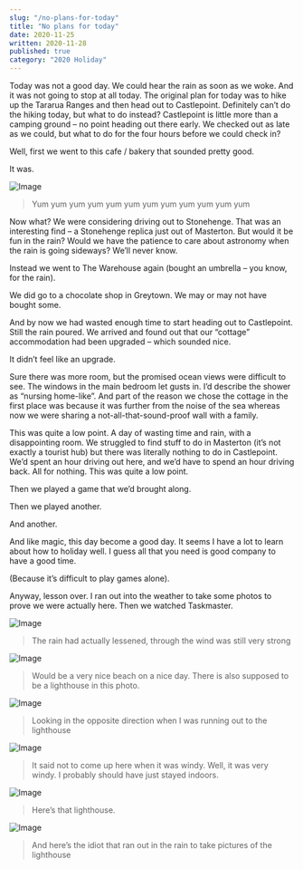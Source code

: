 ```yaml
---
slug: "/no-plans-for-today"
title: "No plans for today"
date: 2020-11-25
written: 2020-11-28
published: true
category: "2020 Holiday"
---
```


Today was not a good day. We could hear the rain as soon as we woke. And it was not going to stop at all today. The original plan for today was to hike up the Tararua Ranges and then head out to Castlepoint. Definitely can’t do the hiking today, but what to do instead? Castlepoint is little more than a camping ground – no point heading out there early. We checked out as late as we could, but what to do for the four hours before we could check in?

Well, first we went to this cafe / bakery that sounded pretty good.

It was.

![Image](img_20201125_105119.jpg)

> Yum yum yum yum yum yum yum yum yum yum yum yum

Now what? We were considering driving out to Stonehenge. That was an interesting find – a Stonehenge replica just out of Masterton. But would it be fun in the rain? Would we have the patience to care about astronomy when the rain is going sideways? We’ll never know.

Instead we went to The Warehouse again (bought an umbrella – you know, for the rain).

We did go to a chocolate shop in Greytown. We may or may not have bought some.

And by now we had wasted enough time to start heading out to Castlepoint. Still the rain poured. We arrived and found out that our “cottage” accommodation had been upgraded – which sounded nice.

It didn’t feel like an upgrade.

Sure there was more room, but the promised ocean views were difficult to see. The windows in the main bedroom let gusts in. I’d describe the shower as “nursing home-like”. And part of the reason we chose the cottage in the first place was because it was further from the noise of the sea whereas now we were sharing a not-all-that-sound-proof wall with a family.

This was quite a low point. A day of wasting time and rain, with a disappointing room. We struggled to find stuff to do in Masterton (it’s not exactly a tourist hub) but there was literally nothing to do in Castlepoint. We’d spent an hour driving out here, and we’d have to spend an hour driving back. All for nothing. This was quite a low point.

Then we played a game that we’d brought along.

Then we played another.

And another.

And like magic, this day become a good day. It seems I have a lot to learn about how to holiday well. I guess all that you need is good company to have a good time.

(Because it’s difficult to play games alone).

Anyway, lesson over. I ran out into the weather to take some photos to prove we were actually here. Then we watched Taskmaster.

![Image](img_20201125_191243.jpg)

> The rain had actually lessened, through the wind was still very strong

![Image](img_20201125_191413.jpg)

> Would be a very nice beach on a nice day. There is also supposed to be a lighthouse in this photo.

![Image](img_20201125_192525.jpg)

> Looking in the opposite direction when I was running out to the lighthouse

![Image](img_20201125_192339.jpg)

> It said not to come up here when it was windy. Well, it was very windy. I probably should have just stayed indoors.

![Image](img_20201125_192223.jpg)

> Here’s that lighthouse.

![Image](img_20201125_192233.jpg)

> And here’s the idiot that ran out in the rain to take pictures of the lighthouse
